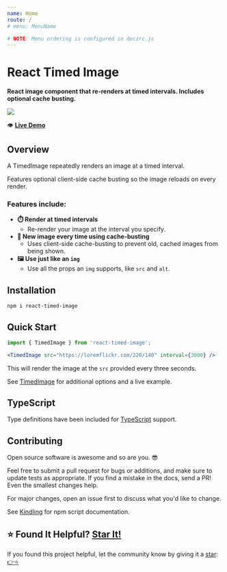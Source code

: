 ```yaml
---
name: Home
route: /
# menu: MenuName

# NOTE: Menu ordering is configured in doczrc.js
---
```




<div style={{
	display: 'flex',
	alignItems: 'center',
}}>
  <div>
    <h1>React Timed Image</h1>
  </div>
  <div>
    <a href="https://github.com/justinmahar/react-timed-image/" target="_blank" rel="noopener noreferrer">
      <SvgIcon src={githubSvg} size={28} style={{ margin: '0 0 0 20px' }} />
    </a>
  </div>
</div>

**React image component that re-renders at timed intervals. Includes optional cache busting.**

<a href="https://justinmahar.github.io/react-timed-image/TimedImage#usage"><img src={demoGif} /></a>

👁️ **[Live Demo](/TimedImage#usage)**

## Overview

A TimedImage repeatedly renders an image at a timed interval. 

Features optional client-side cache busting so the image reloads on every render.

### Features include:

- **⏱️ Render at timed intervals**
  - Re-render your image at the interval you specify.
- **🐣 New image every time using cache-busting**
  - Uses client-side cache-busting to prevent old, cached images from being shown.
- **🖼️ Use just like an `img`**
  - Use all the props an `img` supports, like `src` and `alt`.

## Installation

```
npm i react-timed-image
```

## Quick Start

```jsx
import { TimedImage } from 'react-timed-image';
```

```jsx
<TimedImage src="https://loremflickr.com/220/140" interval={3000} />
```

This will render the image at the `src` provided every three seconds.

See [TimedImage](/TimedImage) for additional options and a live example.

## TypeScript

Type definitions have been included for [TypeScript](https://www.typescriptlang.org/) support.

## Contributing

Open source software is awesome and so are you. 😎

Feel free to submit a pull request for bugs or additions, and make sure to update tests as appropriate. If you find a mistake in the docs, send a PR! Even the smallest changes help.

For major changes, open an issue first to discuss what you'd like to change.

See [Kindling](https://tinyurl.com/kindlingscripts) for npm script documentation.

## ⭐ Found It Helpful? [Star It!](https://github.com/justinmahar/react-timed-image/stargazers)

If you found this project helpful, let the community know by giving it a [star](https://github.com/justinmahar/react-timed-image/stargazers): [👉⭐](https://github.com/justinmahar/react-timed-image/stargazers)
